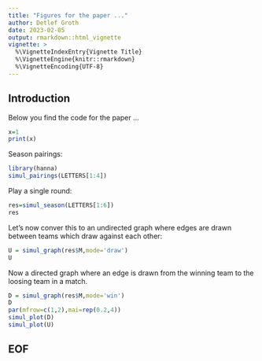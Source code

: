 ```yaml
---
title: "Figures for the paper ..."
author: Detlef Groth
date: 2023-02-05
output: rmarkdown::html_vignette
vignette: >
  %\VignetteIndexEntry{Vignette Title}
  %\VignetteEngine{knitr::rmarkdown}
  %\VignetteEncoding{UTF-8}
---
```


## Introduction

Below you find the code for the paper ...

```r
x=1
print(x)
```

Season pairings:

```r
library(hanna)
simul_pairings(LETTERS[1:4])
```

Play a single round:

```r
res=simul_season(LETTERS[1:6])
res
```

Let's now conver this to an undirected graph where edges are drawn between
teams which draw against each other:

```r
U = simul_graph(res$M,mode='draw')
U
```

Now a directed graph where an edge is drawn from the winning team to the loosing team in a match.

```r
D = simul_graph(res$M,mode='win')
D
par(mfrow=c(1,2),mai=rep(0.2,4))
simul_plot(D)
simul_plot(U)
```

## EOF



